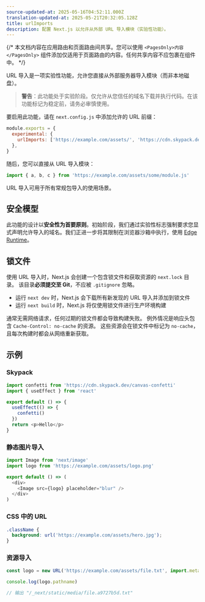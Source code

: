 ```yaml
---
source-updated-at: 2025-05-16T04:52:11.000Z
translation-updated-at: 2025-05-21T20:32:05.128Z
title: urlImports
description: 配置 Next.js 以允许从外部 URL 导入模块（实验性功能）。
---
```


{/* 本文档内容在应用路由和页面路由间共享。您可以使用 `<PagesOnly>内容</PagesOnly>` 组件添加仅适用于页面路由的内容。任何共享内容不应包裹在组件中。 */}

URL 导入是一项实验性功能，允许您直接从外部服务器导入模块（而非本地磁盘）。

> **警告**：此功能处于实验阶段。仅允许从您信任的域名下载并执行代码。在该功能标记为稳定前，请务必审慎使用。

要启用此功能，请在 `next.config.js` 中添加允许的 URL 前缀：

```js filename="next.config.js"
module.exports = {
  experimental: {
    urlImports: ['https://example.com/assets/', 'https://cdn.skypack.dev'],
  },
}
```

随后，您可以直接从 URL 导入模块：

```js
import { a, b, c } from 'https://example.com/assets/some/module.js'
```

URL 导入可用于所有常规包导入的使用场景。

## 安全模型

此功能的设计以**安全性为首要原则**。初始阶段，我们通过实验性标志强制要求您显式声明允许导入的域名。我们正进一步将其限制在浏览器沙箱中执行，使用 [Edge Runtime](/docs/app/api-reference/edge)。

## 锁文件

使用 URL 导入时，Next.js 会创建一个包含锁文件和获取资源的 `next.lock` 目录。
该目录**必须提交至 Git**，不应被 `.gitignore` 忽略。

- 运行 `next dev` 时，Next.js 会下载所有新发现的 URL 导入并添加到锁文件
- 运行 `next build` 时，Next.js 将仅使用锁文件进行生产环境构建

通常无需网络请求，任何过期的锁文件都会导致构建失败。
例外情况是响应头包含 `Cache-Control: no-cache` 的资源。
这些资源会在锁文件中标记为 `no-cache`，且每次构建时都会从网络重新获取。

## 示例

### Skypack

```js
import confetti from 'https://cdn.skypack.dev/canvas-confetti'
import { useEffect } from 'react'

export default () => {
  useEffect(() => {
    confetti()
  })
  return <p>Hello</p>
}
```

### 静态图片导入

```js
import Image from 'next/image'
import logo from 'https://example.com/assets/logo.png'

export default () => (
  <div>
    <Image src={logo} placeholder="blur" />
  </div>
)
```

### CSS 中的 URL

```css
.className {
  background: url('https://example.com/assets/hero.jpg');
}
```

### 资源导入

```js
const logo = new URL('https://example.com/assets/file.txt', import.meta.url)

console.log(logo.pathname)

// 输出 "/_next/static/media/file.a9727b5d.txt"
```